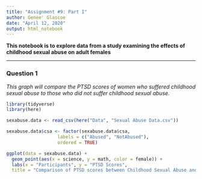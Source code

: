 ```yaml
---
title: "Assignment #9: Part I"
author: Genee' Glascoe
date: "April 12, 2020" 
output: html_notebook
---
```


**This notebook is to explore data from a study examining the effects of childhood sexual abuse on adult females**

***
### Question 1

*This graph will compare the PTSD scores of women who suffered childhood sexual abuse to those who did not suffer childhood sexual abuse.*
```r
library(tidyverse)
library(here)

sexabuse.data <- read_csv(here("Data", "Sexual Abuse Data.csv"))

sexabuse.data$csa <- factor(sexabuse.data$csa,
                   labels = c("Abused", "NotAbused"),
                   ordered = TRUE)
```

```r
ggplot(data = sexabuse.data) +
  geom_point(aes(x = science, y = math, color = female)) +
  labs(x = "Participants", y = "PTSD Scores", 
  title = "Comparison of PTSD scores between Childhood Sexual Abuse and Non Childhood Sexual Abuse")
```